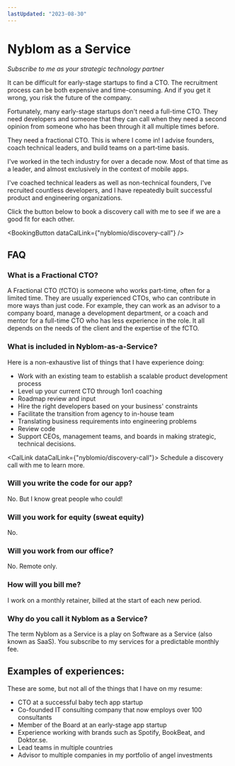 ```yaml
---
lastUpdated: "2023-08-30"
---
```


# Nyblom as a Service

_Subscribe to me as your strategic technology partner_

It can be difficult for early-stage startups to find a CTO. The recruitment process can be both expensive and time-consuming. And if you get it wrong, you risk the future of the company.

Fortunately, many early-stage startups don't need a full-time CTO. They need developers and someone that they can call when they need a second opinion from someone who has been through it all multiple times before.

They need a fractional CTO. This is where I come in! I advise founders, coach technical leaders, and build teams on a part-time basis.

I've worked in the tech industry for over a decade now. Most of that time as a leader, and almost exclusively in the context of mobile apps.

I've coached technical leaders as well as non-technical founders, I've recruited countless developers, and I have repeatedly built successful product and engineering organizations.

Click the button below to book a discovery call with me to see if we are a good fit for each other.

<BookingButton dataCalLink={"nyblomio/discovery-call"} />

## FAQ

### What is a Fractional CTO?

A Fractional CTO (fCTO) is someone who works part-time, often for a limited time. They are usually experienced CTOs, who can contribute in more ways than just code. For example, they can work as an advisor to a company board, manage a development department, or a coach and mentor for a full-time CTO who has less experience in the role. It all depends on the needs of the client and the expertise of the fCTO.

### What is included in Nyblom-as-a-Service?

Here is a non-exhaustive list of things that I have experience doing:

- Work with an existing team to establish a scalable product development process
- Level up your current CTO through 1on1 coaching
- Roadmap review and input
- Hire the right developers based on your business' constraints
- Facilitate the transition from agency to in-house team
- Translating business requirements into engineering problems
- Review code
- Support CEOs, management teams, and boards in making strategic, technical decisions.

<CalLink dataCalLink={"nyblomio/discovery-call"}>
  Schedule a discovery call with me to learn more.
</CalLink>

### Will you write the code for our app?

No. But I know great people who could!

### Will you work for equity (sweat equity)

No.

### Will you work from our office?

No. Remote only.

### How will you bill me?

I work on a monthly retainer, billed at the start of each new period.

### Why do you call it Nyblom as a Service?

The term Nyblom as a Service is a play on Software as a Service (also known as SaaS). You subscribe to my services for a predictable monthly fee.

## Examples of experiences:

These are some, but not all of the things that I have on my resume:

- CTO at a successful baby tech app startup
- Co-founded IT consulting company that now employs over 100 consultants
- Member of the Board at an early-stage app startup
- Experience working with brands such as Spotify, BookBeat, and Doktor.se.
- Lead teams in multiple countries
- Advisor to multiple companies in my <Link href="/portfolio">portfolio</Link> of angel investments

<Testimonials />